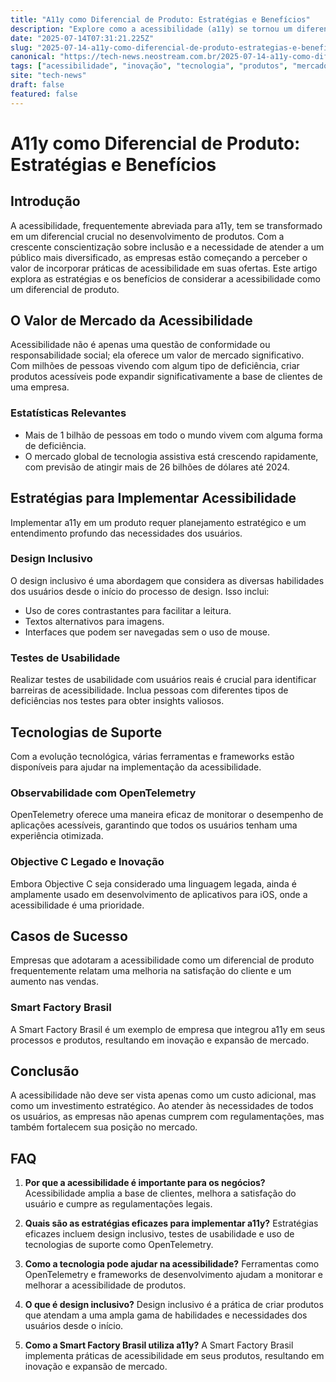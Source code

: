 ```yaml
---
title: "A11y como Diferencial de Produto: Estratégias e Benefícios"
description: "Explore como a acessibilidade (a11y) se tornou um diferencial competitivo em produtos, com foco em inovação e tecnologia."
date: "2025-07-14T07:31:21.225Z"
slug: "2025-07-14-a11y-como-diferencial-de-produto-estrategias-e-beneficios"
canonical: "https://tech-news.neostream.com.br/2025-07-14-a11y-como-diferencial-de-produto-estrategias-e-beneficios"
tags: ["acessibilidade", "inovação", "tecnologia", "produtos", "mercado"]
site: "tech-news"
draft: false
featured: false
---
```


# A11y como Diferencial de Produto: Estratégias e Benefícios

## Introdução
A acessibilidade, frequentemente abreviada para a11y, tem se transformado em um diferencial crucial no desenvolvimento de produtos. Com a crescente conscientização sobre inclusão e a necessidade de atender a um público mais diversificado, as empresas estão começando a perceber o valor de incorporar práticas de acessibilidade em suas ofertas. Este artigo explora as estratégias e os benefícios de considerar a acessibilidade como um diferencial de produto.

## O Valor de Mercado da Acessibilidade
Acessibilidade não é apenas uma questão de conformidade ou responsabilidade social; ela oferece um valor de mercado significativo. Com milhões de pessoas vivendo com algum tipo de deficiência, criar produtos acessíveis pode expandir significativamente a base de clientes de uma empresa.

### Estatísticas Relevantes
- Mais de 1 bilhão de pessoas em todo o mundo vivem com alguma forma de deficiência.
- O mercado global de tecnologia assistiva está crescendo rapidamente, com previsão de atingir mais de 26 bilhões de dólares até 2024.

## Estratégias para Implementar Acessibilidade
Implementar a11y em um produto requer planejamento estratégico e um entendimento profundo das necessidades dos usuários.

### Design Inclusivo
O design inclusivo é uma abordagem que considera as diversas habilidades dos usuários desde o início do processo de design. Isso inclui:
- Uso de cores contrastantes para facilitar a leitura.
- Textos alternativos para imagens.
- Interfaces que podem ser navegadas sem o uso de mouse.

### Testes de Usabilidade
Realizar testes de usabilidade com usuários reais é crucial para identificar barreiras de acessibilidade. Inclua pessoas com diferentes tipos de deficiências nos testes para obter insights valiosos.

## Tecnologias de Suporte
Com a evolução tecnológica, várias ferramentas e frameworks estão disponíveis para ajudar na implementação da acessibilidade.

### Observabilidade com OpenTelemetry
OpenTelemetry oferece uma maneira eficaz de monitorar o desempenho de aplicações acessíveis, garantindo que todos os usuários tenham uma experiência otimizada.

### Objective C Legado e Inovação
Embora Objective C seja considerado uma linguagem legada, ainda é amplamente usado em desenvolvimento de aplicativos para iOS, onde a acessibilidade é uma prioridade.

## Casos de Sucesso
Empresas que adotaram a acessibilidade como um diferencial de produto frequentemente relatam uma melhoria na satisfação do cliente e um aumento nas vendas.

### Smart Factory Brasil
A Smart Factory Brasil é um exemplo de empresa que integrou a11y em seus processos e produtos, resultando em inovação e expansão de mercado.

## Conclusão
A acessibilidade não deve ser vista apenas como um custo adicional, mas como um investimento estratégico. Ao atender às necessidades de todos os usuários, as empresas não apenas cumprem com regulamentações, mas também fortalecem sua posição no mercado.

## FAQ
1. **Por que a acessibilidade é importante para os negócios?**
   Acessibilidade amplia a base de clientes, melhora a satisfação do usuário e cumpre as regulamentações legais.

2. **Quais são as estratégias eficazes para implementar a11y?**
   Estratégias eficazes incluem design inclusivo, testes de usabilidade e uso de tecnologias de suporte como OpenTelemetry.

3. **Como a tecnologia pode ajudar na acessibilidade?**
   Ferramentas como OpenTelemetry e frameworks de desenvolvimento ajudam a monitorar e melhorar a acessibilidade de produtos.

4. **O que é design inclusivo?**
   Design inclusivo é a prática de criar produtos que atendam a uma ampla gama de habilidades e necessidades dos usuários desde o início.

5. **Como a Smart Factory Brasil utiliza a11y?**
   A Smart Factory Brasil implementa práticas de acessibilidade em seus produtos, resultando em inovação e expansão de mercado.